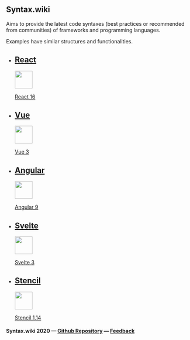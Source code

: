 
## <InlineLogo /> Syntax.wiki

Aims to provide the latest code syntaxes (best practices or recommended from communities) of frameworks and programming languages.

Examples have similar structures and functionalities.

<ul id="mainList">

<li>

## [React](/react)

[<img src="https://upload-icon.s3.us-east-2.amazonaws.com/uploads/icons/png/8575147831553750379-64.png" height="48" id="home_logo" />](/react)

[React 16](/react)

</li>
<li>

## [Vue](/vue)

[<img src="https://upload.wikimedia.org/wikipedia/commons/thumb/9/95/Vue.js_Logo_2.svg/80px-Vue.js_Logo_2.svg.png" height="48" id="home_logo" />](/vue)

[Vue 3](/vue)

</li>
<li>

## [Angular](/angular)

[<img src="https://upload.wikimedia.org/wikipedia/commons/thumb/c/cf/Angular_full_color_logo.svg/80px-Angular_full_color_logo.svg.png" height="48" id="home_logo" />](/angular)

[Angular 9](/angular)

</li>
<li>

## [Svelte](/svelte)

[<img src="https://upload.wikimedia.org/wikipedia/commons/thumb/1/1b/Svelte_Logo.svg/80px-Svelte_Logo.svg.png" height="48" id="home_logo" />](/svelte)

[Svelte 3](/svelte)

</li>
<li>

## [Stencil](/stencil)

[<img src="https://i.ibb.co/4dtrd9Z/image.png" height="48" id="home_logo" />](/stencil)

[Stencil 1.14](/stencil)

</li>

</ul>

#### Syntax.wiki 2020 — [Github Repository](https://github.com/ngduc/syntax.codes) — [Feedback](https://github.com/ngduc/syntax.codes/issues)

